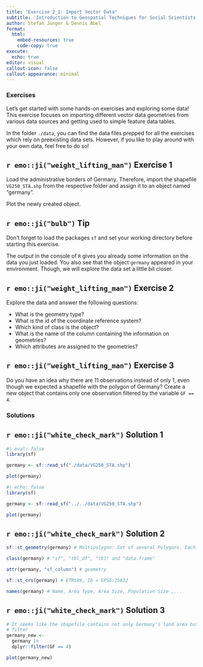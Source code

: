```yaml
---
title: "Exercise 2_1: Import Vector Data"
subtitle: 'Introduction to Geospatial Techniques for Social Scientists in R'
author: Stefan Jünger & Dennis Abel
format: 
  html:
    embed-resources: true
    code-copy: true
execute:
  echo: true
editor: visual
callout-icon: false
callout-appearance: minimal
---
```


### Exercises

Let's get started with some hands-on exercises and exploring some data! This exercise focuses on importing different vector data geometries from various data sources and getting used to simple feature data tables.

In the folder `./data`, you can find the data files prepped for all the exercises which rely on preexisting data sets. However, if you like to play around with your own data, feel free to do so!

::: callout-note
## `r emo::ji("weight_lifting_man")` Exercise 1

Load the administrative borders of Germany. Therefore, import the shapefile `VG250_STA.shp` from the respective folder and assign it to an object named "germany".

Plot the newly created object.
:::

::: {.callout-caution collapse="true"}
## `r emo::ji("bulb")` Tip

Don't forget to load the packages `sf` and set your working directory before starting this exercise.
:::

The output in the console of `R` gives you already some information on the data you just loaded. You also see that the object `germany` appeared in your environment. Though, we will explore the data set a little bit closer.

::: callout-note
## `r emo::ji("weight_lifting_man")` Exercise 2

Explore the data and answer the following questions:

-   What is the geometry type?
-   What is the id of the coordinate reference system?
-   Which kind of class is the object?
-   What is the name of the column containing the information on geometries?
-   Which attributes are assigned to the geometries?
:::

::: callout-note
## `r emo::ji("weight_lifting_man")` Exercise 3

Do you have an idea why there are 11 observations instead of only 1, even though we expected a shapefile with the polygon of Germany? Create a new object that contains only one observation filtered by the variable `GF == 4`.
:::

### Solutions

::: {.callout-tip collapse="true"}
## `r emo::ji("white_check_mark")` Solution 1

```r
#| eval: false
library(sf)

germany <- sf::read_sf("./data/VG250_STA.shp") 

plot(germany)
```

```r
#| echo: false
library(sf)

germany <- sf::read_sf("../../data/VG250_STA.shp") 

plot(germany)
```
:::

::: {.callout-tip collapse="true"}
## `r emo::ji("white_check_mark")` Solution 2

```r
sf::st_geometry(germany) # Multipolygon: Set of several Polygons. Each row is a polygon.

class(germany) # "sf", "tbl_df", "tbl" and "data.frame"

attr(germany, "sf_column") # geometry

sf::st_crs(germany) # ETRS89, ID = EPSG:25832

names(germany) # Name, Area Type, Area Size, Population Size ,...
```
:::

::: {.callout-tip collapse="true"}
## `r emo::ji("white_check_mark")` Solution 3

```r
# It seems like the shapefile contains not only Germany's land area but also coastal areas and lakes.
# filter 
germany_new <-
  germany |> 
  dplyr::filter(GF == 4)

plot(germany_new)
```
:::

